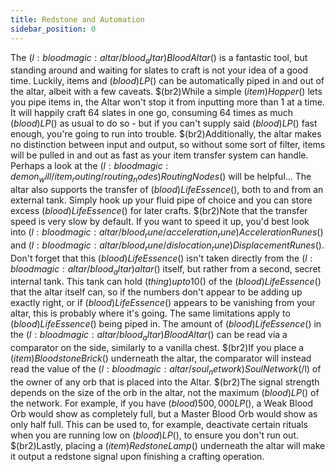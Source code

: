 ```yaml
---
title: Redstone and Automation
sidebar_position: 0
---
```



The $(l:bloodmagic:altar/blood_altar)Blood Altar$() is a fantastic tool, but standing around and waiting for slates to craft is not your idea of a good time. Luckily, items and $(blood)LP$() can be automatically piped in and out of the altar, albeit with a few caveats. $(br2)While a simple $(item)Hopper$() lets you pipe items in, the Altar won't stop it from inputting more than 1 at a time. It will happily craft 64 slates in one
go, consuming 64 times as much $(blood)LP$() as usual to do so - but if you can't supply said $(blood)LP$() fast enough, you're going to run into trouble. $(br2)Additionally, the altar makes no distinction between input and output, so without some sort of filter, items will be pulled in and out as fast as your item transfer system can handle. Perhaps a look at the $(l:bloodmagic:demon_will/item_routing/routing_nodes)Routing Nodes$() will be helpful...
The altar also supports the transfer of $(blood)Life Essence$(), both to and from an external tank. Simply hook up your fluid pipe of choice and you can store excess $(blood)Life Essence$() for later crafts. $(br2)Note that the transfer speed is very slow by default. If you want to speed it up, you'd best look into $(l:bloodmagic:altar/blood_rune/acceleration_rune)Acceleration Runes$() and $(l:bloodmagic:altar/blood_rune/dislocation_rune)Displacement Runes$().
Don't forget that this $(blood)Life Essence$() isn't taken directly from the $(l:bloodmagic:altar/blood_altar)altar$() itself, but rather from a second, secret internal tank. This tank can hold $(thing)up to 10%$() of the $(blood)Life Essence$() that the altar itself can, so if the numbers don't appear to be adding up exactly right, or if $(blood)Life Essence$() appears to be vanishing from your altar, this is probably where it's going. The same limitations apply to $(blood)Life Essence$() being piped in.
The amount of $(blood)Life Essence$() in the $(l:bloodmagic:altar/blood_altar)Blood Altar$() can be read via a comparator on the side, similarly to a vanilla chest. $(br2)If you place a $(item)Bloodstone Brick$() underneath the altar, the comparator will instead read the value of the $(l:bloodmagic:altar/soul_network)Soul Network$(/l) of the owner of any orb that is placed into the Altar. $(br2)The signal strength depends on the size of the orb in the altar, not the maximum $(blood)LP$() of the network.
For example, if you have $(blood)500,000 LP$(), a Weak Blood Orb would show as completely full, but a Master Blood Orb would show as only half full. This can be used to, for example, deactivate certain rituals when you are running low on $(blood)LP$(), to ensure you don't run out. $(br2)Lastly, placing a $(item)Redstone Lamp$() underneath the altar will make it output a redstone signal upon finishing a crafting operation.
